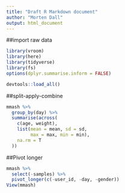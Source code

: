 ```yaml
---
title: "Draft R Markdown document"
author: "Morten Dall"
output: html_document
---
```

##import raw data
```r
library(vroom)
library(here)
library(tidyverse)
library(fs)
options(dplyr.summarise.inform = FALSE)

devtools::load_all()
```

##split-apply-combine

```r
mmash %>% 
  group_by(day) %>% 
  summarise(across(
    c(age, weight),
    list(mean = mean, sd = sd,
         max = max, min = min),
    na.rm = T
  ))
```

##Pivot longer
```r
mmash %>% 
  select(-samples) %>% 
  pivot_longer(c(-user_id, -day, -gender))
View(mmash)
```



